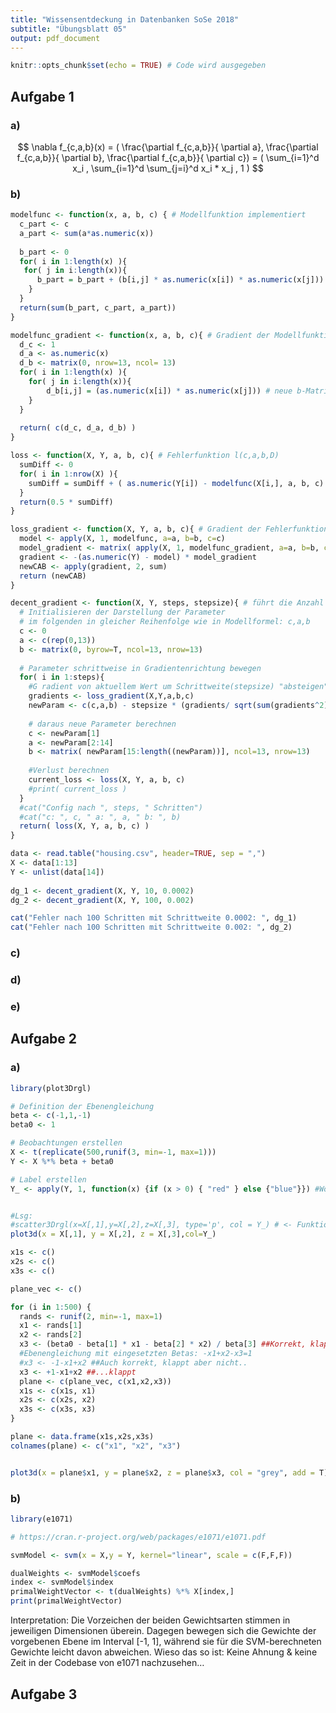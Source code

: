 ```yaml
---
title: "Wissensentdeckung in Datenbanken SoSe 2018"
subtitle: "Übungsblatt 05"
output: pdf_document
---
```


```r
knitr::opts_chunk$set(echo = TRUE) # Code wird ausgegeben
```
## Aufgabe 1

### a)
$$
  \nabla f_{c,a,b}(x) = ( \frac{\partial f_{c,a,b}}{ \partial a}, \frac{\partial f_{c,a,b}}{ \partial b}, \frac{\partial f_{c,a,b}}{ \partial c}) = ( \sum_{i=1}^d x_i ,  \sum_{i=1}^d \sum_{j=i}^d x_i * x_j , 1 )
$$

### b)
```r
modelfunc <- function(x, a, b, c) { # Modellfunktion implementiert
  c_part <- c
  a_part <- sum(a*as.numeric(x))
  
  b_part <- 0
  for( i in 1:length(x) ){
   for( j in i:length(x)){ 
      b_part = b_part + (b[i,j] * as.numeric(x[i]) * as.numeric(x[j]))
    }
  }
  return(sum(b_part, c_part, a_part))
}

modelfunc_gradient <- function(x, a, b, c){ # Gradient der Modellfunktion als Vektor ( 3 Werte )
  d_c <- 1
  d_a <- as.numeric(x)
  d_b <- matrix(0, nrow=13, ncol= 13)
  for( i in 1:length(x) ){
    for( j in i:length(x)){
        d_b[i,j] = (as.numeric(x[i]) * as.numeric(x[j])) # neue b-Matrix auffüllen
    }
  }
  
  return( c(d_c, d_a, d_b) )
}

loss <- function(X, Y, a, b, c){ # Fehlerfunktion l(c,a,b,D)
  sumDiff <- 0
  for( i in 1:nrow(X) ){
    sumDiff = sumDiff + ( as.numeric(Y[i]) - modelfunc(X[i,], a, b, c) )^2
  }
  return(0.5 * sumDiff)
}

loss_gradient <- function(X, Y, a, b, c){ # Gradient der Fehlerfunktion. Liegt hier der Fehler?!
  model <- apply(X, 1, modelfunc, a=a, b=b, c=c)
  model_gradient <- matrix( apply(X, 1, modelfunc_gradient, a=a, b=b, c=c), ncol=length(c(c,a,b)))
  gradient <- -(as.numeric(Y) - model) * model_gradient
  newCAB <- apply(gradient, 2, sum)
  return (newCAB)
}

decent_gradient <- function(X, Y, steps, stepsize){ # führt die Anzahl der Schritte durch und berechnet Fehler und neue Paramter für a,b,c
  # Initialisieren der Darstellung der Parameter
  # im folgenden in gleicher Reihenfolge wie in Modellformel: c,a,b
  c <- 0
  a <- c(rep(0,13))
  b <- matrix(0, byrow=T, ncol=13, nrow=13)
  
  # Parameter schrittweise in Gradientenrichtung bewegen
  for( i in 1:steps){
    #G radient von aktuellem Wert um Schrittweite(stepsize) "absteigen"
    gradients <- loss_gradient(X,Y,a,b,c)
    newParam <- c(c,a,b) - stepsize * (gradients/ sqrt(sum(gradients^2)))
    
    # daraus neue Parameter berechnen
    c <- newParam[1]
    a <- newParam[2:14]
    b <- matrix( newParam[15:length((newParam))], ncol=13, nrow=13)
    
    #Verlust berechnen
    current_loss <- loss(X, Y, a, b, c)
    #print( current_loss )
  }
  #cat("Config nach ", steps, " Schritten")
  #cat("c: ", c, " a: ", a, " b: ", b)
  return( loss(X, Y, a, b, c) )
}

data <- read.table("housing.csv", header=TRUE, sep = ",")
X <- data[1:13]
Y <- unlist(data[14])
 
dg_1 <- decent_gradient(X, Y, 10, 0.0002)
dg_2 <- decent_gradient(X, Y, 100, 0.002)

cat("Fehler nach 100 Schritten mit Schrittweite 0.0002: ", dg_1)
cat("Fehler nach 100 Schritten mit Schrittweite 0.002: ", dg_2)


```

### c)

### d)

### e)


## Aufgabe 2

### a)
```r
library(plot3Drgl)

# Definition der Ebenengleichung
beta <- c(-1,1,-1)
beta0 <- 1

# Beobachtungen erstellen
X <- t(replicate(500,runif(3, min=-1, max=1)))
Y <- X %*% beta + beta0

# Label erstellen
Y_ <- apply(Y, 1, function(x) {if (x > 0) { "red" } else {"blue"}}) #Wohl als Klassen zu verstehen.


#Lsg:
#scatter3Drgl(x=X[,1],y=X[,2],z=X[,3], type='p', col = Y_) # <- Funktioniert gar nicht. Wieso wird das dann in der Aufgabenstellung empfohlen???
plot3d(x = X[,1], y = X[,2], z = X[,3],col=Y_)

x1s <- c()
x2s <- c()
x3s <- c()

plane_vec <- c()

for (i in 1:500) {
  rands <- runif(2, min=-1, max=1)
  x1 <- rands[1]
  x2 <- rands[2]
  x3 <- (beta0 - beta[1] * x1 - beta[2] * x2) / beta[3] ##Korrekt, klappt aber nicht..
  #Ebenengleichung mit eingesetzten Betas: -x1+x2-x3=1
  #x3 <- -1-x1+x2 ##Auch korrekt, klappt aber nicht..
  x3 <- +1-x1+x2 ##...klappt
  plane <- c(plane_vec, c(x1,x2,x3))
  x1s <- c(x1s, x1)
  x2s <- c(x2s, x2)
  x3s <- c(x3s, x3)
}

plane <- data.frame(x1s,x2s,x3s)
colnames(plane) <- c("x1", "x2", "x3")


plot3d(x = plane$x1, y = plane$x2, z = plane$x3, col = "grey", add = T)

```


### b)
```r
library(e1071)

# https://cran.r-project.org/web/packages/e1071/e1071.pdf

svmModel <- svm(x = X,y = Y, kernel="linear", scale = c(F,F,F))

dualWeights <- svmModel$coefs
index <- svmModel$index
primalWeightVector <- t(dualWeights) %*% X[index,]
print(primalWeightVector)

```
Interpretation:
Die Vorzeichen der beiden Gewichtsarten stimmen in jeweiligen Dimensionen überein. Dagegen bewegen sich die Gewichte der vorgebenen Ebene im Interval [-1, 1], während sie für die SVM-berechneten Gewichte leicht davon abweichen. Wieso das so ist: Keine Ahnung & keine Zeit in der Codebase von e1071 nachzusehen...

## Aufgabe 3
```r


```
